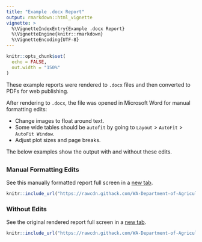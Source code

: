 ```yaml
---
title: "Example .docx Report"
output: rmarkdown::html_vignette
vignette: >
  %\VignetteIndexEntry{Example .docx Report}
  %\VignetteEngine{knitr::rmarkdown}
  %\VignetteEncoding{UTF-8}
---
```


```r
knitr::opts_chunk$set(
  echo = FALSE,
  out.width = "150%"
)
```

```{=html}
<style>

.tabset-pills .tab-content {
    border: 0px;
}

</style>
```
These example reports were rendered to `.docx` files and then converted to PDFs for web publishing.

After rendering to `.docx`, the file was opened in Microsoft Word for manual formatting edits:

-   Change images to float around text.
-   Some wide tables should be `autofit` by going to `Layout` \> `AutoFit` \> `AutoFit Window`.
-   Adjust plot sizes and page breaks.

The below examples show the output with and without these edits.

##  {.tabset .tabset-pills}

### Manual Formatting Edits

See this manually formatted report full screen in a [new tab](https://rawcdn.githack.com/WA-Department-of-Agriculture/soils/944448976992604a12dafbf47258327be0e5ab98/inst/example_reports/example_producer_report.pdf "See the manually edited .docx report without edits in full screen."){target="_blank"}.

```r
knitr::include_url("https://rawcdn.githack.com/WA-Department-of-Agriculture/soils/944448976992604a12dafbf47258327be0e5ab98/inst/example_reports/example_producer_report.pdf", height = "500px")
```

### Without Edits

See the original rendered report full screen in a [new tab](https://rawcdn.githack.com/WA-Department-of-Agriculture/soils/72aefb3a55da25b6b1d3191c45ebc90570555e7d/inst/example_reports/example_producer_report_notFormatted.pdf "See the original .docx report without edits in full screen."){target="_blank"}.

```r
knitr::include_url("https://rawcdn.githack.com/WA-Department-of-Agriculture/soils/72aefb3a55da25b6b1d3191c45ebc90570555e7d/inst/example_reports/example_producer_report_notFormatted.pdf", height = "500px")
```
